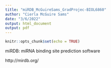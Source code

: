 ```yaml
---
title: "miRDB_McGuireSams_GradProjec-BIOL6860"
author: "Cierla McGuire Sams"
date: "3/6/2022"
output: html_document
output: pdf
---
```


```r
knitr::opts_chunk$set(echo = TRUE)
```

miRDB: miRNA binding site prediction software

http://mirdb.org/


